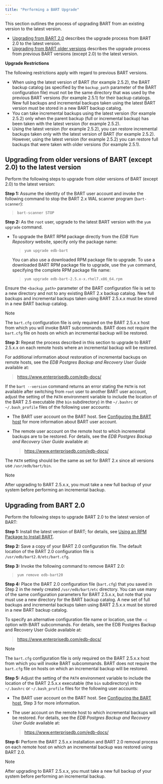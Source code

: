```yaml
---
title: "Performing a BART Upgrade"
---
```


<div id="upgrade" class="registered_link"></div>

This section outlines the process of upgrading BART from an existing version to the latest version.

-   [Upgrading from BART 2.0](#upgrading-from-bart-20) describes the upgrade process from BART 2.0 to the latest version.
-   [Upgrading from BART older versions](#upgrading_from_older_versions_except_2_0_to_latest_versions_of_bart) describes the upgrade process from previous BART versions (except 2.0) to the latest version.

**Upgrade Restrictions**

The following restrictions apply with regard to previous BART versions.

-   When using the latest version of BART (for example 2.5.2), the BART backup catalog (as specified by the `backup_path` parameter of the BART configuration file) must not be the same directory that was used by the previous BART versions (for example 2.5.1) for their backup catalogs. New full backups and incremental backups taken using the latest BART version must be stored in a new BART backup catalog.
-   You can take incremental backups using the latest version (for example 2.5.2) only when the parent backup (full or incremental backup) has been taken with the latest version (for example 2.5.2).
-   Using the latest version (for example 2.5.2), you can restore incremental backups taken only with the latest version of BART (for example 2.5.2). However, using the latest version (for example 2.5.2) you can restore full backups that were taken with older versions (for example 2.5.1).

<div id="upgrading_from_older_versions_except_2_0_to_latest_versions_of_bart" class="registered_link"></div>

## Upgrading from older versions of BART (except 2.0) to the latest version

Perform the following steps to upgrade from older versions of BART (except 2.0) to the latest version:

**Step 1:** Assume the identity of the BART user account and invoke the following command to stop the BART 2.x WAL scanner program (`bart-scanner`):

> `bart-scanner STOP`

**Step 2:** As the `root` user, upgrade to the latest BART version with the `yum upgrade` command.

-   To upgrade the BART RPM package directly from the *EDB Yum Repository* website, specify only the package name:

    > `yum upgrade edb-bart`

    You can also use a downloaded RPM package file to upgrade. To use a downloaded BART RPM package file to upgrade, use the `yum` command, specifying the complete RPM package file name:

    > `yum upgrade edb-bart-2.5.x-x.rhel7.x86_64.rpm`

Ensure the `<backup_path>` parameter of the BART configuration file is set to a new directory and not to any existing BART 2.x backup catalog. New full backups and incremental backups taken using BART 2.5.x.x must be stored in a new BART backup catalog.

<div class="note">

<div class="title">

Note

</div>

The `bart.cfg` configuration file is only required on the BART 2.5.x.x host from which you will invoke BART subcommands. BART does not require the `bart.cfg` file on hosts on which an incremental backup will be restored.

</div>

**Step 3:** Repeat the process described in this section to upgrade to BART 2.5.x.x on each remote hosts where an incremental backup will be restored.

For additional information about restoration of incremental backups on remote hosts, see the *EDB Postgres Backup and Recovery User Guide* available at:

> <https://www.enterprisedb.com/edb-docs/>

If the `bart --version` command returns an error stating the `PATH` is not available after switching from `root` user to another BART user account, adjust the setting of the `PATH` environment variable to include the location of the BART 2.5 executable (the `bin` subdirectory) in the `~/.bashrc` or `~/.bash_profile` files of the following user accounts:

-   The BART user account on the BART host. See [Configuring the BART host](03_configuration/#configuring-the-bart-host) for more information about BART user account.

-   The remote user account on the remote host to which incremental backups are to be restored. For details, see the *EDB Postgres Backup and Recovery User Guide* available at:

    > <https://www.enterprisedb.com/edb-docs/>

The `PATH` setting should be the same as set for BART 2.x since all versions use `/usr/edb/bart/bin`.

<div class="note">

<div class="title">

Note

</div>

After upgrading to BART 2.5.x.x, you must take a new full backup of your system before performing an incremental backup.

</div>

<div id="upgrading_from_bart_2_0" class="registered_link"></div>

## Upgrading from BART 2.0

Perform the following steps to upgrade BART 2.0 to the latest version of BART:

**Step 1:** Install the latest version of BART; for details, see [Using an RPM Package to Install BART](02_installing_bart_using_an_rpm_package/#installing_bart_using_an_rpm_package).

**Step 2:** Save a copy of your BART 2.0 configuration file. The default location of the BART 2.0 configuration file is `/usr/edb/bart2.0/etc/bart.cfg`.

**Step 3:** Invoke the following command to remove BART 2.0:

> `yum remove edb-bart20`

**Step 4:** Place the BART 2.0 configuration file (`bart.cfg`) that you saved in Step 2 in the newly created `/usr/edb/bart/etc` directory. You can use many of the same configuration parameters for BART 2.5.x.x, but note that you must use a new directory for the BART backup catalog. A new set of full backups and incremental backups taken using BART 2.5.x.x must be stored in a new BART backup catalog.

To specify an alternative configuration file name or location, use the `-c` option with BART subcommands. For details, see the EDB Postgres Backup and Recovery User Guide available at:

> <https://www.enterprisedb.com/edb-docs/>

<div class="note">

<div class="title">

Note

</div>

The `bart.cfg` configuration file is only required on the BART 2.5.x.x host from which you will invoke BART subcommands. BART does not require the `bart.cfg` file on hosts on which an incremental backup will be restored.

</div>

**Step 5:** Adjust the setting of the `PATH` environment variable to include the location of the BART 2.5.x.x executable (the `bin` subdirectory) in the `~/.bashrc` or `~/.bash_profile` files for the following user accounts:

-   The BART user account on the BART host. See [Configuring the BART host](03_configuration/#configuring-the-bart-host), Step 3 for more information.

-   The user account on the remote host to which incremental backups will be restored. For details, see the *EDB Postgres Backup and Recovery User Guide* available at:

    > <https://www.enterprisedb.com/edb-docs/>

**Step 6:** Perform the BART 2.5.x.x installation and BART 2.0 removal process on each remote host on which an incremental backup was restored using BART 2.0.

<div class="note">

<div class="title">

Note

</div>

After upgrading to BART 2.5.x.x, you must take a new full backup of your system before performing an incremental backup.

</div>

